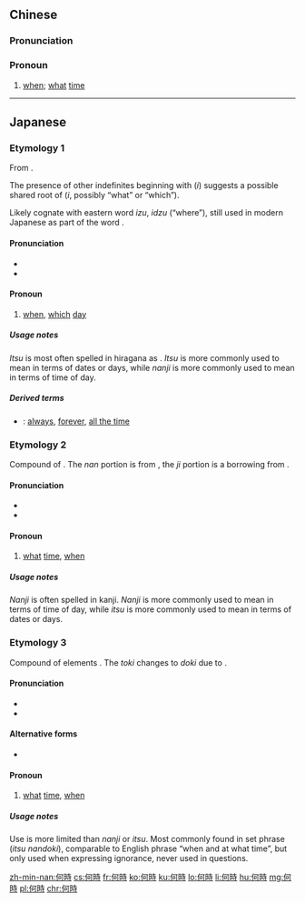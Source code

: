 {{also|何时}}
==Chinese==
{{zh-forms|s=何时}}

===Pronunciation===
{{zh-pron
|m=héshí
|c=ho4 si4
|mn=hô-sî
|cat=pron
}}

===Pronoun===
{{zh-pronoun}}

# {{lb|zh|literary}} [[when]]; [[what]] [[time]]
#: {{zh-x|唉{Ài}，我 不知 何時 再 能 與 他 相{xiāng}見。|Alas, I do not know '''when''' I will see him again.}}

----

==Japanese==

===Etymology 1===
{{ja-kanjitab|yomi=irr|sort=いつ}}
From {{etyl|ojp|ja|sort=いつ}}.

The presence of other {{etyl|ojp|ja|sort=いつ}} indefinites beginning with {{lang|ja|い}} (''i'') suggests a possible shared root of {{lang|ja|い}} (''i'', possibly “what” or “which”).

Likely cognate with eastern {{etyl|ojp|ja|sort=いつ}} word ''izu'', ''idzu'' (“where”), still used in modern Japanese as part of the word {{m|ja|いずれ|tr=izure||which}}.

====Pronunciation====
* {{l|ja|sc=Latn|訓読み|Kun'yomi}}
* {{IPA|lang=ja|[it͡sɯᵝ]}}

====Pronoun====
{{ja-pos|pronoun|いつ}}

# [[when]], [[which]] [[day]]

=====Usage notes=====
''Itsu'' is most often spelled in hiragana as {{l|ja|いつ}}. ''Itsu'' is more commonly used to mean {{m|en|when}} in terms of dates or days, while ''nanji'' is more commonly used to mean {{m|en|when}} in terms of time of day.

=====Derived terms=====
* {{ja-r|何時も|いつ も}}: [[always]], [[forever]], [[all the time]]

===Etymology 2===
{{ja-kanjitab|なん|じ|yomi=y}}
Compound of {{compound|lang=ja|sort=なんじ|何|tr1=nan|t1=what|時|tr2=ji|t2=hour}}. The ''nan'' portion is from {{etyl|ojp|ja|sort=なんじ}}, the ''ji'' portion is a borrowing from {{etyl|ltc|ja|sort=なんじ}}.

====Pronunciation====
* {{l|ja|sc=Latn|湯桶読み|Yutōyomi}}
* {{IPA|lang=ja|[nã̠ɴd͡ʑi]}}

====Pronoun====
{{ja-pos|pronoun|なんじ}}

# [[what]] [[time]], [[when]]

=====Usage notes=====
''Nanji'' is often spelled in kanji. ''Nanji'' is more commonly used to mean {{m|en|when}} in terms of time of day, while ''itsu'' is more commonly used to mean {{m|en|when}} in terms of dates or days.

===Etymology 3===
{{ja-kanjitab|なん|とき|k2=どき|yomi=k}}
Compound of {{etyl|ojp|ja|sort=なんどき}} elements {{compound|lang=ja|sort=なんどき|何|tr1=nan|t1=what|時|tr2=toki|t2=time}}. The ''toki'' changes to ''doki'' due to {{rendaku|なんどき}}.

====Pronunciation====
* {{l|ja|sc=Latn|訓読み|Kun'yomi}}
* {{IPA|lang=ja|[nã̠ɴdo̞ki]}}

====Alternative forms====
* {{l|ja|何刻}}

====Pronoun====
{{ja-pos|pronoun|なんどき}}

# [[what]] [[time]], [[when]]

=====Usage notes=====
Use is more limited than ''nanji'' or ''itsu''. Most commonly found in set phrase {{lang|ja|いつなんどき}} (''itsu nandoki''), comparable to English phrase “when and at what time”, but only used when expressing ignorance, never used in questions.

[[zh-min-nan:何時]]
[[cs:何時]]
[[fr:何時]]
[[ko:何時]]
[[ku:何時]]
[[lo:何時]]
[[li:何時]]
[[hu:何時]]
[[mg:何時]]
[[pl:何時]]
[[chr:何時]]